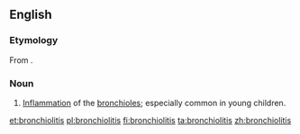 ==English==
{{wikipedia}}
===Etymology===
From {{suffix|bronchiole|itis}}.

===Noun===
{{en-noun|-}}

# {{context|medicine|lang=en}} [[inflammation|Inflammation]] of the [[bronchiole]]s; especially common in young children.

[[et:bronchiolitis]]
[[pl:bronchiolitis]]
[[fi:bronchiolitis]]
[[ta:bronchiolitis]]
[[zh:bronchiolitis]]